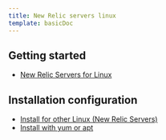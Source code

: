 ```yaml
---
title: New Relic servers linux
template: basicDoc
---
```


## Getting started

* [New Relic Servers for Linux](/docs/servers/new-relic-servers-linux/getting-started/new-relic-servers-linux)

## Installation configuration

* [Install for other Linux (New Relic Servers)](/docs/servers/new-relic-servers-linux/installation-configuration/install-other-linux-new-relic-servers)
* [Install with yum or apt](/docs/servers/new-relic-servers-linux/installation-configuration/install-ubuntu-debian-new-relic-servers)
